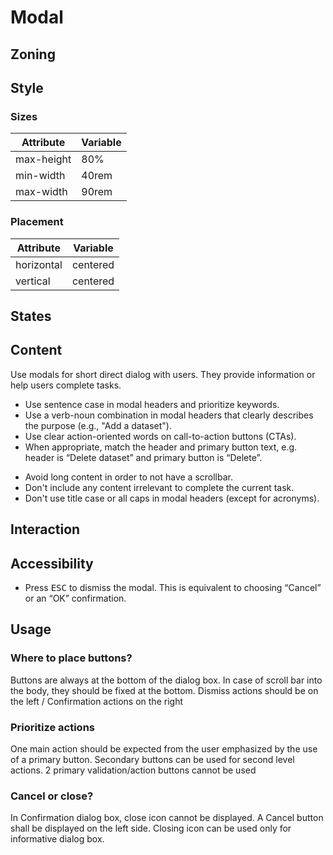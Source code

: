
<Meta title="Components/Modal" />

<FigmaLink href="https://www.figma.com/file/0Jolh2prAAdfO5224n3OU3/Modal" />

# Modal

## Zoning

<FigmaImage
	src="https://www.figma.com/file/qc8oUSyVJM67gSsbTShftt/%F0%9F%93%90-Zoning?node-id=10%3A29"
	alt="zoning image for modal"
/>

## Style

<Canvas>
	<Story story={stories.Confirm} />
</Canvas>

### Sizes

| Attribute  | Variable |
| ---------- | -------- |
| max-height | 80%      |
| min-width  | 40rem    |
| max-width  | 90rem    |

### Placement

| Attribute  | Variable |
| ---------- | -------- |
| horizontal | centered |
| vertical   | centered |

## States

## Content

Use modals for short direct dialog with users. They provide information or help users complete tasks.

<Use>
	<Use.Do>
		<ul>
			<li>Use sentence case in modal headers and prioritize keywords.</li>
			<li>
				Use a verb-noun combination in modal headers that clearly describes the purpose (e.g., "Add
				a dataset").
			</li>
			<li>Use clear action-oriented words on call-to-action buttons (CTAs).</li>
			<li>
				When appropriate, match the header and primary button text, e.g. header is “Delete dataset”
				and primary button is “Delete”.
			</li>
		</ul>
	</Use.Do>
	<Use.Dont>
		<ul>
			<li>Avoid long content in order to not have a scrollbar.</li>
			<li>Don't include any content irrelevant to complete the current task.</li>
			<li>Don't use title case or all caps in modal headers (except for acronyms).</li>
		</ul>
	</Use.Dont>
</Use>

## Interaction

## Accessibility

- Press <kbd>ESC</kbd> to dismiss the modal. This is equivalent to choosing “Cancel” or an “OK” confirmation.

## Usage

<Canvas>
	<Story story={stories.Invite} />
</Canvas>

### Where to place buttons?

Buttons are always at the bottom of the dialog box. In case of scroll bar into the body, they should be fixed at the bottom.
Dismiss actions should be on the left / Confirmation actions on the right

### Prioritize actions

One main action should be expected from the user emphasized by the use of a primary button. Secondary buttons can be used for second level actions. 2 primary validation/action buttons cannot be used

### Cancel or close?

In Confirmation dialog box, close icon cannot be displayed.
A Cancel button shall be displayed on the left side. Closing icon can be used only for informative dialog box.
